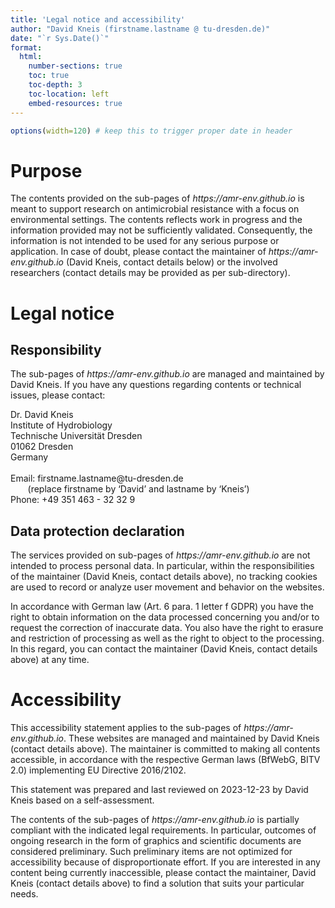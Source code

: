 ```yaml
---
title: 'Legal notice and accessibility'
author: "David Kneis (firstname.lastname @ tu-dresden.de)"
date: "`r Sys.Date()`"
format:
  html:
    number-sections: true
    toc: true
    toc-depth: 3
    toc-location: left
    embed-resources: true    
---
```


```r
options(width=120) # keep this to trigger proper date in header
```

# Purpose

The contents provided on the sub-pages of *https://amr-env.github.io*
is meant to support research on antimicrobial resistance with a focus on
environmental settings. The contents reflects work in progress and the
information provided may not be sufficiently validated. Consequently, the
information is not intended to be used for any serious purpose or
application. In case of doubt, please contact the maintainer of
*https://amr-env.github.io* (David Kneis, contact details below) or the involved
researchers (contact details may be provided as per sub-directory).

# Legal notice

## Responsibility

The sub-pages of *https://amr-env.github.io* are
managed and maintained by David Kneis. If you have any questions
regarding contents or technical issues, please contact:

| Dr. David Kneis
| Institute of Hydrobiology
| Technische Universität Dresden
| 01062 Dresden
| Germany
| 
| Email: firstname.lastname@tu-dresden.de
|        (replace firstname by 'David' and lastname by 'Kneis')
| Phone: +49 351 463 - 32 32 9

## Data protection declaration

The services provided on sub-pages of *https://amr-env.github.io* are not
intended to process personal data. In particular, within the responsibilities
of the maintainer (David Kneis, contact details above), no tracking cookies
are used to record or analyze user movement and behavior on the websites. 

In accordance with German law (Art. 6 para. 1 letter f GDPR) you have
the right to obtain information on the data processed concerning you
and/or to request the correction of inaccurate data. You also have the
right to erasure and restriction of processing as well as the right to
object to the processing. In this regard, you can contact the maintainer
(David Kneis, contact details above) at any time.

# Accessibility

This accessibility statement applies to the sub-pages of 
*https://amr-env.github.io*. These websites are managed and maintained by 
David Kneis (contact details above). The maintainer is committed to
making all contents accessible, in accordance with the respective
German laws (BfWebG, BITV 2.0) implementing EU Directive 2016/2102.

This statement was prepared and last reviewed on 2023-12-23 by David
Kneis based on a self-assessment.

The contents of the sub-pages of *https://amr-env.github.io* is partially
compliant with the indicated legal requirements.
In particular, outcomes of ongoing research in the form
of graphics and scientific documents are considered preliminary. Such
preliminary items are not optimized for accessibility because of
disproportionate effort. If you are interested in any content being
currently inaccessible, please contact the maintainer, David Kneis 
(contact details above) to find a solution that suits your particular needs.
